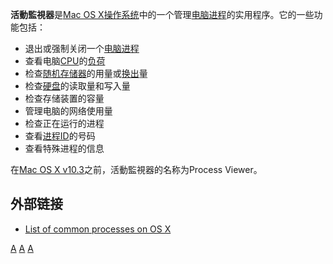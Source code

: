 {{Unreferenced|time=2021-01-31T01:12:02+00:00}}
{{Infobox_Software 
| name = 活動監視器
| name_ol = Activity Monitor
| logo = 
| screenshot = [[File:Activity_Monitor.png|250px]]
| caption = 活動監視器的屏幕截圖
| developer = [[苹果公司|苹果公司]]
| latest_release_version = 10.6（212）
| latest_release_date = 2009年8月28日
| operating_system = [[Mac_OS_X|Mac OS X]]
| genre = Utility
| license = [[专有软件|专有]]
| website = [http://www.apple.com/macosx/ Mac OS X Website]
}}

'''活動監視器'''是[[Mac_OS_X|Mac OS X]][[操作系统|操作系统]]中的一个管理[[电脑进程|电脑进程]]的实用程序。它的一些功能包括：

*退出或强制关闭一个[[电脑进程|电脑进程]]
*查看电脑[[CPU|CPU]]的[[负荷(电脑)|负荷]]
*检查[[随机存储器|随机存储器]]的用量或[[磁盘交换技术|换出]]量
*检查[[硬盘|硬盘]]的读取量和写入量
*检查存储装置的容量
*管理电脑的网络使用量
*检查正在运行的进程
*查看[[进程ID|进程ID]]的号码
*查看特殊进程的信息

在[[Mac_OS_X_v10.3|Mac OS X v10.3]]之前，活動監視器的名称为Process Viewer。

==外部链接==
*[https://web.archive.org/web/20090206030952/http://theprimepixel.com/list-of-mac-osx-common-processes List of common processes on OS X]

{{Mac OS X}}

[[Category:蘋果公司軟體|A]]
[[Category:MacOS|A]]
[[Category:MacOS軟體|A]]